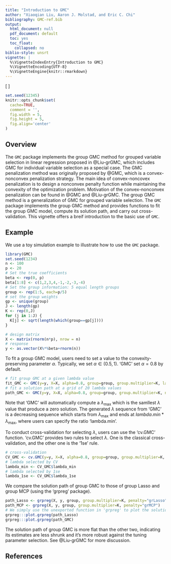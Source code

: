```yaml
---
title: "Introduction to GMC"
author: "Xiaoqian Liu, Aaron J. Molstad, and Eric C. Chi"
bibliography: GMC-ref.bib
output:
  html_document: null
  pdf_document: default
  toc: yes
  toc_float:
    collapsed: no
biblio-style: unsrt
vignette: |
  %\VignetteIndexEntry{Introduction to GMC}
  %\VignetteEncoding{UTF-8}
  %\VignetteEngine{knitr::rmarkdown}
---
```



<style>
img{ background:none; border:none; box-shadow:none; }
</style>

\[
\newcommand{\vbeta}{\boldsymbol{\beta}}
\]

```r
set.seed(12345)
knitr::opts_chunk$set(
  cache=TRUE,
  comment = '', 
  fig.width = 5, 
  fig.height = 5,
  fig.align='center'
)
```
## Overview
The `GMC` package implements the group GMC method for grouped variable selection in linear regression proposed  in @Liu-grGMC, which includes GMC for individual variable selection as a special case. The GMC penalization method was originally proposed by @GMC, which is a convex-nonconvex penalization strategy. The main idea of convex-noncovex penalization is to design a nonconvex penalty function while maintaining the convexity of the optimization problem. Motivation of the convex-nonconvex penalization can be found in @GMC and @Liu-grGMC. The group GMC method is a generalization of GMC for grouped variable selection. The `GMC` package implements the group GMC method and provides functions to fit the group GMC model, compute its solution path, and carry out cross-validation. This vignette offers a breif introduction to the basic use of `GMC`.

## Example 

We use a toy simulation example to illustrate how to use the `GMC` package.

```r
library(GMC)
set.seed(1234)
n <- 100
p <- 20
# Set the true coefficients
beta <- rep(0, p)
beta[1:8] <- c(1,2,3,4,-1,-2,-3,-4)
# Set the group information: 5 equal length groups
group <- rep(1:5, each=p/5)
# set the group weights
gp <- unique(group)
J <- length(gp)
K <- rep(0,J)
for (j in 1:J) {
  K[j] <- sqrt(length(which(group==gp[j])))
}

# design matrix
X <- matrix(rnorm(n*p), nrow = n)
# response
y <- as.vector(X%*%beta+rnorm(n))
```

To fit a group GMC model, users need to set a value to the convexity-preserving parameter $\alpha$. Typically, we set $\alpha \in (0.5, 1)$. 'GMC' set $\alpha=0.8$ by default. 

```r
# fit group GMC at a given lambda value
fit_GMC <- GMC(y=y, X=X, alpha=0.8, group=group, group.multiplier=K, lambdaSeq=0.1, ShowTime=TRUE)
# fit a solution path at a grid of 20 lambda values
path_GMC <- GMC(y=y, X=X, alpha=0.8, group=group, group.multiplier=K, nlambda = 20, ShowTime=TRUE)
```

Note that 'GMC' will automatically compute a $\lambda_{\max}$ which is the samllest $\lambda$ value that produce a zero solution. The generated $\lambda$ sequence from 'GMC' is a decreasing sequence which starts from $\lambda_{\max}$ and ends at $lambda.min*\lambda_{\max}$, where users can specify the ratio 'lambda.min'.

To conduct cross-validation for selecting $\lambda$, users can use the 'cv.GMC' function. 'cv.GMC' provides two rules to select $\lambda$. One is the classical cross-validation, and the other one is the '1se' rule. 

```r
# cross-validation
CV_GMC <- cv.GMC(y=y, X=X, alpha=0.8, group=group, group.multiplier=K, nlambda = 20)
# lambda selected by CV
lambda_min <- CV_GMC$lambda_min
# lambda selected by 1se
lambda_1se <- CV_GMC$lambda_1se
```

We compare the solution path of group GMC to those of group Lasso and group MCP (using the 'grpreg' package).

```r
path_Lasso <- grpreg(X, y, group, group.multiplier=K, penalty="grLasso")
path_MCP <- grpreg(X, y, group, group.multiplier=K, penalty="grMCP")
# We simply use the unexported function in 'grpreg' to plot the solution paths.
grpreg:::plot.grpreg(path_Lasso)
grpreg:::plot.grpreg(path_GMC)
```

The solution path of group GMC is more flat than the other two, indicating its estimates are less shrunk and it's more robust against the tuning parameter selection. See @Liu-grGMC for more discussion.

## References
